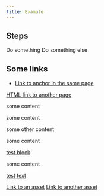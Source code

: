 ```yaml
---
title: Example
---
```



## Steps

<CardGrid stagger>
  <Card title="Step 1">Do something</Card>
  <Card title="Step 2">Do something else</Card>
</CardGrid>

## Some links

- [Link to anchor in the same page](#some-links)

<a href="/test">HTML link to another page</a>

<div id="aBlock">
some content

some content

some <span id="aText">other</span> content

some content

<a href="#aBlock">test block</a>

some content

  <a href="#aText">
    test text
  </a>
</div>

<a href="/favicon.svg">Link to an asset</a>
<a href="/guidelines/dummy.pdf">Link to another asset</a>
